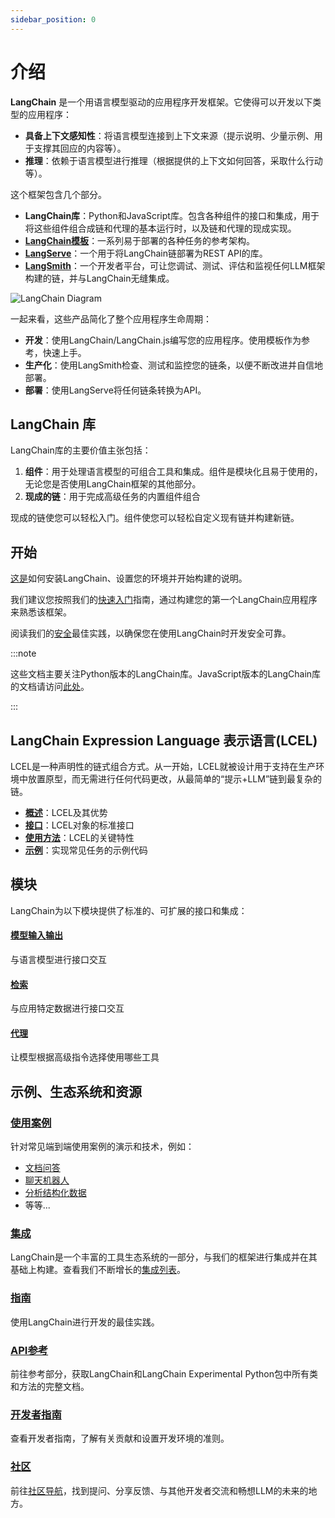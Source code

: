 ```yaml
---
sidebar_position: 0
---
```


# 介绍

**LangChain** 是一个用语言模型驱动的应用程序开发框架。它使得可以开发以下类型的应用程序：

+ **具备上下文感知性**：将语言模型连接到上下文来源（提示说明、少量示例、用于支撑其回应的内容等）。
+ **推理**：依赖于语言模型进行推理（根据提供的上下文如何回答，采取什么行动等）。

这个框架包含几个部分。

- **LangChain库**：Python和JavaScript库。包含各种组件的接口和集成，用于将这些组件组合成链和代理的基本运行时，以及链和代理的现成实现。
- **[LangChain模板](https://github.com/EanYang7/langchain/tree/master/templates)**：一系列易于部署的各种任务的参考架构。
- **[LangServe](https://github.com/langchain-ai/langserve)**：一个用于将LangChain链部署为REST API的库。
- **[LangSmith](https://smith.langchain.com/)**：一个开发者平台，可让您调试、测试、评估和监视任何LLM框架构建的链，并与LangChain无缝集成。

![LangChain Diagram](/svg/langchain_stack.svg)

一起来看，这些产品简化了整个应用程序生命周期：

- **开发**：使用LangChain/LangChain.js编写您的应用程序。使用模板作为参考，快速上手。
- **生产化**：使用LangSmith检查、测试和监控您的链条，以便不断改进并自信地部署。
- **部署**：使用LangServe将任何链条转换为API。

## LangChain 库

LangChain库的主要价值主张包括：

1. **组件**：用于处理语言模型的可组合工具和集成。组件是模块化且易于使用的，无论您是否使用LangChain框架的其他部分。
2. **现成的链**：用于完成高级任务的内置组件组合

现成的链使您可以轻松入门。组件使您可以轻松自定义现有链并构建新链。

## 开始

[这是](/docs/get_started/installation)如何安装LangChain、设置您的环境并开始构建的说明。

我们建议您按照我们的[快速入门](/docs/get_started/quickstart)指南，通过构建您的第一个LangChain应用程序来熟悉该框架。

阅读我们的[安全](/docs/security)最佳实践，以确保您在使用LangChain时开发安全可靠。

:::note

这些文档主要关注Python版本的LangChain库。JavaScript版本的LangChain库的文档请访问[此处](https://js.langchain.com)。

:::

## LangChain Expression Language 表示语言(LCEL)

LCEL是一种声明性的链式组合方式。从一开始，LCEL就被设计用于支持在生产环境中放置原型，而无需进行任何代码更改，从最简单的“提示+LLM”链到最复杂的链。

- **[概述](/docs/expression_language/)**：LCEL及其优势
- **[接口](/docs/expression_language/interface)**：LCEL对象的标准接口
- **[使用方法](/docs/expression_language/how_to)**：LCEL的关键特性
- **[示例](/docs/expression_language/cookbook)**：实现常见任务的示例代码

## 模块

LangChain为以下模块提供了标准的、可扩展的接口和集成：

#### [模型输入输出](/docs/modules/model_io/)

与语言模型进行接口交互

#### [检索](/docs/modules/data_connection/)

与应用特定数据进行接口交互

#### [代理](/docs/modules/agents/)

让模型根据高级指令选择使用哪些工具

## 示例、生态系统和资源

### [使用案例](/docs/use_cases/question_answering/)

针对常见端到端使用案例的演示和技术，例如：

- [文档问答](/docs/use_cases/question_answering/)
- [聊天机器人](/docs/use_cases/chatbots/)
- [分析结构化数据](/docs/use_cases/qa_structured/sql/)
- 等等...

### [集成](/docs/integrations/providers/)

LangChain是一个丰富的工具生态系统的一部分，与我们的框架进行集成并在其基础上构建。查看我们不断增长的[集成列表](/docs/integrations/providers/)。

### [指南](/docs/guides/debugging)

使用LangChain进行开发的最佳实践。

### [API参考](https://api.python.langchain.com)

前往参考部分，获取LangChain和LangChain Experimental Python包中所有类和方法的完整文档。

### [开发者指南](/docs/contributing)

查看开发者指南，了解有关贡献和设置开发环境的准则。

### [社区](/docs/community)

前往[社区导航](/docs/community)，找到提问、分享反馈、与其他开发者交流和畅想LLM的未来的地方。



